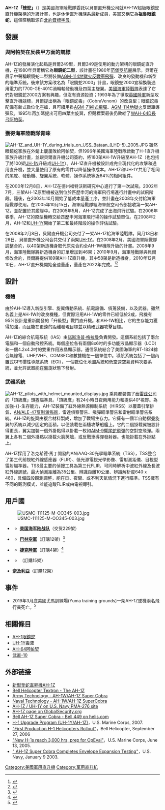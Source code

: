 {{noteTA
|T=zh-tw:AH-1Z蝰蛇直升機; zh-hk:AH-1Z蝰蛇直升機; zh-cn:AH-1Z超眼镜蛇直升机;
|G1=Aero
|G2=Military
|1=zh-tw:蝰蛇; zh-hk:蝰蛇; zh-cn:超眼镜蛇;
}}
{{軍用飛機
|名稱=AH-1Z“蝰蛇”<br>{{lang|en|AH-1Z Viper}}
|圖片= [[File:AH-1Z_HMLA-303_in_flight_2008.jpg|300px]]
|照片說明=一架[[美国海军|美国海军]]輕型攻擊機303訓練中隊的AH-1Z
|圖片2=[[File:AH-1Z_3-view.jpg|300px]]
|照片說明2=AH-1Z的三視圖
|類型=[[攻击直升机|攻击直升机]]
|代號=
|乘員=2人<br>駕駛員、副駕駛員（兼任炮手）
|首飛=2000年12月8日
|服役=2009年
|退役=
|設計=
|生產=[[贝尔直升机公司|贝尔直升机公司]]
|產量=229<ref>{{cite web |url=https://www.deagel.com/Combat%20Aircraft/AH-1Z/a000240#001 |title=AH-1Z Viper total production |access-date=12 March 2021 |archive-date=2021-08-16 |archive-url=https://web.archive.org/web/20210816103536/https://www.deagel.com/Combat%20Aircraft/AH-1Z/a000240#001 }}</ref>架
|造價=
|狀態=現役
|用戶={{USA}}<br>[[美国海军陆战队|美国海军陆战队]]
|衍生自=[[AH-1眼鏡蛇|AH-1“眼鏡蛇”]]
|衍生=
|榮譽=
|數據=
|長度= {{convert|17.8|m|ft}}
|旋翼直徑= {{convert|14.6|m|ft}}
|高度= {{convert|4.37|m|ft}}
|旋翼面積= {{convert|168|m2|sqft}}
|空重= {{convert|5580|kg|lb}}
|載重= {{convert|8200|kg|lb}}
|正常起飛重量=
|最大起飛重量= {{convert|8390|kg|lb}}
|發動機=2具[[通用電氣|通用電氣]]{{tsl|en|General Electric T700|通用動力T700|T700-GE-401C型}}[[渦輪軸發動機|涡轴发动机]]
|功率=2× {{convert|1800|shp|kW}}
|燃油量=
|最大速度= {{convert|411|km/h|kn}}
|巡航速度=
|爬升率=  {{convert|14.2|m/s|ft/min}}
|實用升限= {{convert|6100|m|ft}}
|最大升限=
|最大航程= {{convert|685|km|mi}}
|作戰半徑=
|巡航半徑=
|旋翼負荷=
|馬力重量比=
|機槍=
|機炮=3管[[M197加特林機炮|M197型]]20毫米加特林機炮（備彈750發）
|火箭=LAU-68C/A（7發）或LAU-61D/A（19發）火箭發射器<br>可挂70毫米[[九頭蛇70航空火箭彈|Hydra 70]]或[[先進精確殺傷武器系統|APKWS II]]火箭彈
|飛彈=M272四發導彈發射器，可挂：<br>[[AGM-114地獄火飛彈|AGM-114A/B/C地獄火反戰車導彈]]<br>[[AGM-114地獄火飛彈|AGM-114F地獄火反艦導彈]]<br>[[AGM-179_联合空地导弹|AGM-179 联合空地导弹]]<br>翼端可挂：[[AIM-9響尾蛇飛彈|AIM-9響尾蛇飛彈]]
|炸彈=
|其他=
}}


'''AH-1Z「蝰蛇」'''（{{lang-en|'''AH-1Z Viper'''}}）是美國海軍陸戰隊委託以貝爾直升機公司就AH-1W超級眼鏡蛇直升機架構的升級計畫，也是休伊直升機族系最新成員，美軍又稱它為'''祖魯眼鏡蛇'''，這個暱稱取源自[[北約音標字母|北約音標字母]]。

== 發展 ==
===與阿帕契在反裝甲方面的競標===
AH-1Z的發展演化起點是貝爾249型，貝爾249是使用的{{link-en|貝爾412型直升機|Bell 412}}動力架構的眼鏡蛇直升機，在1980年貝爾稱它為'''眼鏡蛇二型'''，該計畫在1980年[[范堡罗航展|范堡罗航展]]展示。貝爾在展示中聲稱眼鏡蛇二型將裝備[[AGM-114地獄火飛彈|AGM-114地獄火反戰車飛彈]]、改良的發動機和新型的瞄準系統。後來該方案改名為「眼鏡蛇2000」計畫，眼鏡蛇2000宣稱換裝通用電力的T700-GE-401C渦輪軸發動機及四葉主旋翼。[[美國海軍陸戰隊|美國海軍陸戰隊]]表達了它們對眼鏡蛇2000方案有興趣，但沒有資源投資；1993年為了爭取[[英國陸軍|英國陸軍]]新型攻擊直升機競標，貝爾提出稱為「眼鏡蛇毒」（CobraVenom）的改良型；眼鏡蛇毒配備有新式數位化座艙，且可續用掛[[BGM-71拖式飛彈|AGM-71拖式飛彈]]、[[AGM-114地獄火飛彈|AGM-114地獄火]]反戰車導彈及{{link-en|硫磺飛彈|Brimstone (missile)}}，1995年再加碼提出可用四葉主旋翼，但競標案最後仍敗給了[[AH-64阿帕契直昇機|WAH-64D長弓阿帕契]]。
===獲得海軍陸戰隊青睞===
[[File:AH-1Z_and_UH-1Y_during_trials_on_USS_Bataan_(LHD-5)_2005.JPG|thumb]]
雖然眼鏡蛇家族在外銷上屢屢敗給阿帕契，但1996年美國海軍陸戰隊啟動了H-1直升機家族升級計畫，並跟貝爾直升機公司簽約，將180架AH-1W升級至AH-1Z（也包括了將100架[[UH-1N雙休伊直升機|UH-1N]]升級成[[UH-1Y毒液直升機|UH-1Y]]）。AH-1Z直升機被設計成完全現代化的攻擊和通用直升機，並大量使用了原有的零件以降低操作成本。AH-1Z和UH-1Y共用了相同的尾舵、發動機、旋翼系統、軟體、操作系統等近84%的相同組件。

在2000年12月8日，AH-1Z在德州福特沃斯研究中心進行了第一次試飛。2002年7月，三架AH-1Z原型機被送到位於匹歷申河的海軍飛行場進行計畫中的試飛階段。隨後，在2003年10月開始了低成本量產工序，並計畫在2008年交付給海軍陸戰隊使用。在2005年10月15日，海軍陸戰隊經海軍航空司令部接收第一架AH-1Z，並配置於其艦隊中。在2005年5月，AH-1Z完成了出海飛行試驗。在2006年春季，AH-1Z的原型機轉交給匹歷申河海軍飛行場的操作試驗單位。在2008年2月，AH-1Z和[[UH-1Y毒液直升機|UH-1Y]]開始了第二和最終階段的操作評估試驗。

在2008年2月8日，貝爾直升機公司交付了一架AH-1Z給海軍陸戰隊。同月13日和26日，貝爾直升機公司合共交付了兩架[[UH-1Y毒液直升機|UH-1Y]]。在2008年2月，美國海軍陸戰隊調整合約，以40架新造機身取代原先合約全AH-1W機隊升級的計畫。2008年9月，海軍陸戰隊將新造機身的訂單增加到46架；2010年9月，海軍陸戰隊與貝爾修改合約，貝爾將提供189架AH-1Z直升機，其中58架是新造機身，2010年12月10日，AH-1Z直升機開始全速量產，量產在2022年完成。<ref>{{Cite web|url=http://news.bellflight.com/en-US/202627-bell-completes-100th-consecutive-on-time-delivery-of-ah-1z-to-u-s-marines|title=Bell Completes 100th Consecutive On-Time Delivery of AH-1Z to U.S. Marines|date=2021年9月14日|website=Bell newsroom|access-date=2022年4月28日|archive-date=2021年10月29日|archive-url=https://web.archive.org/web/20211029034550/https://news.bellflight.com/en-US/202627-bell-completes-100th-consecutive-on-time-delivery-of-ah-1z-to-u-s-marines}}</ref><ref>{{Cite web|url=https://www.flightglobal.com/helicopters/bell-to-finish-marine-corps-deliveries-of-uh-1y-venom-by-end-of-2018/128131.article|title=Bell to finish Marine Corps deliveries of UH-1Y Venom by end of 2018|first=Garrett|last=Reim2018-05-17T15:27:44+01:00|website=Flight Global|access-date=2022-04-28|archive-date=2021-07-15|archive-url=https://web.archive.org/web/20210715184206/https://www.flightglobal.com/helicopters/bell-to-finish-marine-corps-deliveries-of-uh-1y-venom-by-end-of-2018/128131.article}}</ref>

== 設計 ==
===機體===
由於AH-1Z導入新型引擎、旋翼傳動系統、航電設備、偵蒐裝備，以及武器。雖然名義上是AH-1W的改良機種，但實際沿用AH-1W的零件已經低於2成，飛機有95%設計是重新開發的「升級型」戰鬥直升機。和AH-1W相比，它的生存能力獲得加強，而且能在更遠的距離發現目標並以精確武器攻擊目標。

AH-1Z的綜合航電系統（IAS）由[[諾斯洛普·格拉曼|諾斯洛普·格拉曼]]負責開發。這個系統包括了兩台電腦和一個自動飛控系統。每個座位各有兩個8x6吋的多功能液晶顯示器（LCD）和一個4.2x4.2吋的雙重作用液晶顯示器。通信系統結合了美國海軍的RT-1824綜合無線電、UHF/VHF、COMSEC和數據機在一個單位中。導航系統包括了一個內置式GPS慣性導航系統（EGI），一個數位化地圖系統和低空速空氣資料次要系統，並允許武器能在盤旋狀態下發射。 
===武器系統===
[[File:AH-1Z_pilots_with_helmet_mounted_displays.jpg|thumb]]
乘員都裝備了[[泰雷茲集團|泰雷茲公司]]的「頂級鷹」頭盔瞄準具。「頂級鷹」有24小時日夜兩用能力和提供40°視野。為加強-{}-生存能力，AH-1Z裝備了紅外線熱源抑制系統（HIRSS）以覆蓋引擎排氣，[[AN/ALE-47反制灑佈器|AN/ALE-47反制灑佈器]]，雷達偵察警告、飛彈瞄準警告和雷射瞄準警告系統。AH-1Z的旋翼由複合材料製成，增加了戰場生存力。它擁有一個半自動摺疊旋翼的系統以減少固定的面積，以便裝載在兩棲攻擊船艦上。它的二個掛載翼被設計得更長，翼尖加裝一個外掛點得以掛載一枚如[[AIM-9響尾蛇飛彈|AIM-9響尾蛇飛彈]]的空對空飛彈。兩翼上各有二個外掛點以掛載火箭莢艙，或反戰車導彈發射器。{{le|長弓射控雷達|AN/APG-78 Longbow|長弓毫米波雷達}}也能掛載在外掛點上。
 
AH-1Z採用了洛克希德·馬丁開發的AN/AAQ-30光學瞄準系統（TSS），TSS整合了第三代前視紅外線感應器（FLIR）、低光源電視光學影像、雷射測距儀、目視型雷射瞄準器。TSS最主要的偵搜工具為第三代FLIR，可同時解析中波紅外線及長波紅外線訊號，最大偵測距離為35公里、辨識距離10公里、辨識解析度640 x 480，具備四段觀測調整，能在日、夜間、或不利天氣情況下進行瞄準。TSS擁有不同的觀測模式，並能追蹤FLIR或由電視導引。

== 用戶國 ==
[[File:USMC-111125-M-OO345-003.jpg|thumb]]
* '''{{USA}}'''
** '''[[美国海军陆战队|美国海军陆战队]]'''（交货229架）

*'''{{BHR}}'''
**'''[[巴林空軍|巴林空軍]]'''（訂購12架）<ref name=FG_Bahrain_confirms_purchase>{{cite web |last1=Morrison |first1=Murdo |title=Bahrain confirms purchase of 12 AH-1Z Vipers |url=https://www.flightglobal.com/news/articles/bahrain-confirms-purchase-of-12-ah-1z-vipers-453673/ |website=Flight Global |date=15 November 2018 |accessdate=15 November 2018 |location=Bahrain |deadurl=no |archiveurl=https://archive.today/20181115205434/https://www.flightglobal.com/news/articles/bahrain-confirms-purchase-of-12-ah-1z-vipers-453673/ |archivedate=2018-11-15 }}</ref>

*'''{{CZE}}'''
**'''[[捷克陸軍|捷克陸軍]]'''（訂購4架）<ref>{{cite web |title=Czech Republic – AH-1Z Attack Helicopters |url=https://www.dsca.mil/major-arms-sales/czech-republic-ah-1z-attack-helicopters |website=DSCA |date=3 May 2019 |accessdate=3 May 2019 |location=USA |deadurl=no |archive-date=2019-05-07 |archive-url=https://web.archive.org/web/20190507073758/https://www.dsca.mil/major-arms-sales/czech-republic-ah-1z-attack-helicopters }}</ref>

*'''{{PAK}}'''
** '''{{link-en|巴基斯坦陸軍航空隊|Pakistan Army Aviation Corps}}'''（訂購15架）

* '''{{flagicon|Nigeria}} [[奈及利亞|奈及利亞]]  '''（訂購12架）

==事件==
*2019年3月底美國尤馬訓練場(Yuma training grounds)一架AH-1Z墜機兩名飛行員死亡。<ref>{{Cite web |url=https://www.chinatimes.com/realtimenews/20190401003940-260417 |title=美國陸戰隊AH-1Z蝰蛇直升機墜毀 2名飛行員罹難 |accessdate=2019-04-01 |archive-date=2019-04-01 |archive-url=https://web.archive.org/web/20190401181122/https://www.chinatimes.com/realtimenews/20190401003940-260417 |dead-url=no }}</ref>

== 相關條目 ==
* [[AH-1眼鏡蛇直升機|AH-1眼鏡蛇]]
* [[UH-1Y毒液直升機|UH-1Y毒液]]
* [[AH-64阿帕契直升機|AH-64阿帕契]]
* [[武直-10|武直-10]]

== 外部链接 ==
* [http://jczs.news.sina.com.cn/p/2006-03-05/0928355089.html 新型奎蛇直昇機AH-1Z]{{Wayback|url=http://jczs.news.sina.com.cn/p/2006-03-05/0928355089.html |date=20060622161132 }}
* [https://web.archive.org/web/20080214192222/http://www.bellhelicopter.textron.com/en/aircraft/military/bellAH-1Z.cfm Bell Helicopter Textron - The AH-1Z]
* [http://www.army-technology.com/projects/supcobra/ Army Technology - AH-1W/AH-1Z Super Cobra]{{Wayback|url=http://www.army-technology.com/projects/supcobra/ |date=20160522080933 }}
* [http://www.naval-technology.com/projects/supcobra/ Naval Technology - AH-1W/AH-1Z SuperCobra]{{Wayback|url=http://www.naval-technology.com/projects/supcobra/ |date=20080316070328 }}
* [https://web.archive.org/web/20080215190609/http://pma276public.navair.navy.mil/pma276public/history.asp#14 AH-1Z / UH-1Y on U.S. Navy PMA-276 site]
* [http://www.globalsecurity.org/military/systems/aircraft/ah-1z.htm AH-1Z page on GlobalSecurity.org]{{Wayback|url=http://www.globalsecurity.org/military/systems/aircraft/ah-1z.htm |date=20080314104022 }}
* [http://www.helis.com/Since80s/h_ah1z.php Bell AH-1Z Super Cobra - Bell 449 on helis.com]{{Wayback|url=http://www.helis.com/Since80s/h_ah1z.php |date=20080316004941 }}
* [https://web.archive.org/web/20070710005737/http://hqinet001.hqmc.usmc.mil/p%26r/concepts/2007/PDF/Chapter%203/Part%203/C%26P2007Chap3%20Part3%20Aviation%20Combat%20Element%20Pg183%20H-1%20Upgrade%20Program%20%28UH-1Y%20AH-1Z%29.pdf H-1 Upgrade Program (UH-1Y/AH-1Z)]，U.S. Marine Corps, 2007.
* [https://web.archive.org/web/20081118040703/http://www.bellhelicopter.com/en/company/pressReleases/PR_060929_1230_H1Rollout.cfm "First Production H-1 Helicopters Rollout"]，Bell Helicopter, September 27, 2006
* [https://web.archive.org/web/20080215193239/http://pma276public.navair.navy.mil/pma276public/newsArticle.asp?itemID=38 "New H-1s reach 3,000 hrs, prep for OpEval"]，U.S. Marine Corps, June 13, 2005.
* [https://web.archive.org/web/20081230102743/http://www.news.navy.mil/search/display.asp?story_id=5276 " AH-1Z Super Cobra Completes Envelope Expansion Testing"]，U.S. Navy, January 9 2003.
{{aircontent
}}
{{Bell Aircraft}}

[[Category:美國軍用直升機|Category:美國軍用直升機]]
<references />
[[Category:军用直升机|Category:军用直升机]]